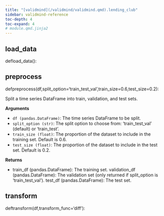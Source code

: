 ```yaml
---
title: "[validmind](/validmind/validmind.qmd).lending_club"
sidebar: validmind-reference
toc-depth: 4
toc-expand: 4
# module.qmd.jinja2
---
```


<!-- function.qmd.jinja2 -->

## load_data<span class="suffix"></span>

<!-- signatures.jinja2 -->

::: {.signature}

<span class="kw">def</span><span class="name">load_data</span>():

:::

<!-- function.qmd.jinja2 -->

## preprocess<span class="suffix"></span>

<!-- signatures.jinja2 -->

::: {.signature}

<span class="kw">def</span><span class="name">preprocess</span>(<span class="params"><span class="n">df</span><span class="muted">,</span></span><span class="params"><span class="n">split_option</span><span class="o">=</span><span class="s1">'train_test_val'</span><span class="muted">,</span></span><span class="params"><span class="n">train_size</span><span class="o">=</span><span class="kc">0.6</span><span class="muted">,</span></span><span class="params"><span class="n">test_size</span><span class="o">=</span><span class="kc">0.2</span></span>):

:::

<!-- docstring.jinja2 -->

Split a time series DataFrame into train, validation, and test sets.

**Arguments**

- `df (pandas.DataFrame)`: The time series DataFrame to be split.
- `split_option (str)`: The split option to choose from: 'train_test_val' (default) or 'train_test'.
- `train_size (float)`: The proportion of the dataset to include in the training set. Default is 0.6.
- `test_size (float)`: The proportion of the dataset to include in the test set. Default is 0.2.

**Returns**

- train_df (pandas.DataFrame): The training set. validation_df (pandas.DataFrame): The validation set (only returned if split_option is 'train_test_val'). test_df (pandas.DataFrame): The test set.

<!-- function.qmd.jinja2 -->

## transform<span class="suffix"></span>

<!-- signatures.jinja2 -->

::: {.signature}

<span class="kw">def</span><span class="name">transform</span>(<span class="params"><span class="n">df</span><span class="muted">,</span></span><span class="params"><span class="n">transform_func</span><span class="o">=</span><span class="s1">'diff'</span></span>):

:::
